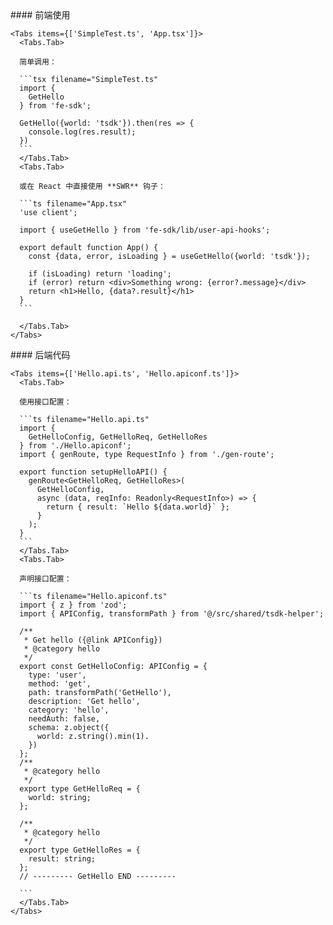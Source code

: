
<div className="flex flex-col-reverse lg:flex-row px-0 md:px-12">
  
  <div className="flex-1">
    <div className="text-left pl-4 md:pl-0">
    #### 前端使用
    </div>

    <Tabs items={['SimpleTest.ts', 'App.tsx']}>
      <Tabs.Tab>

      简单调用：

      ```tsx filename="SimpleTest.ts"
      import {
        GetHello
      } from 'fe-sdk';

      GetHello({world: 'tsdk'}).then(res => {
        console.log(res.result);
      })
      ```
      </Tabs.Tab>
      <Tabs.Tab>

      或在 React 中直接使用 **SWR** 钩子：

      ```ts filename="App.tsx"
      'use client';

      import { useGetHello } from 'fe-sdk/lib/user-api-hooks';

      export default function App() {
        const {data, error, isLoading } = useGetHello({world: 'tsdk'});

        if (isLoading) return 'loading';
        if (error) return <div>Something wrong: {error?.message}</div>
        return <h1>Hello, {data?.result}</h1>
      }
      ```

      </Tabs.Tab>
    </Tabs>

  </div>
  <div className="w-0 lg:w-8" />

  <div className="flex-1">
    <div className="text-left pl-4 md:pl-0">
    #### 后端代码
    </div>

    <Tabs items={['Hello.api.ts', 'Hello.apiconf.ts']}>
      <Tabs.Tab>

      使用接口配置：

      ```ts filename="Hello.api.ts"
      import {
        GetHelloConfig, GetHelloReq, GetHelloRes
      } from './Hello.apiconf';
      import { genRoute, type RequestInfo } from './gen-route';

      export function setupHelloAPI() {
        genRoute<GetHelloReq, GetHelloRes>(
          GetHelloConfig,
          async (data, reqInfo: Readonly<RequestInfo>) => {
            return { result: `Hello ${data.world}` };
          }
        );
      }
      ```
      </Tabs.Tab>
      <Tabs.Tab>

      声明接口配置：

      ```ts filename="Hello.apiconf.ts"
      import { z } from 'zod';
      import { APIConfig, transformPath } from '@/src/shared/tsdk-helper';

      /**
       * Get hello ({@link APIConfig})
       * @category hello
       */
      export const GetHelloConfig: APIConfig = {
        type: 'user',
        method: 'get',
        path: transformPath('GetHello'),
        description: 'Get hello',
        category: 'hello',
        needAuth: false,
        schema: z.object({
          world: z.string().min(1).
        })
      };
      /**
       * @category hello
       */
      export type GetHelloReq = {
        world: string;
      };

      /**
       * @category hello
       */
      export type GetHelloRes = {
        result: string;
      };
      // --------- GetHello END ---------

      ```
      </Tabs.Tab>
    </Tabs>

  </div>
</div>
